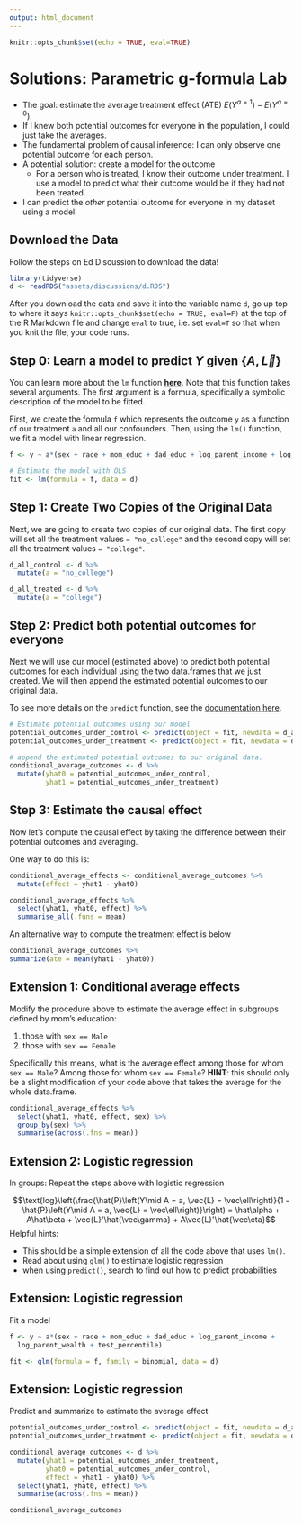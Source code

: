```yaml
---
output: html_document
---
```


```r
knitr::opts_chunk$set(echo = TRUE, eval=TRUE)
```

# Solutions: Parametric g-formula Lab {-}

- The goal: estimate the average treatment effect (ATE) $E(Y^{a=1}) - E(Y^{a=0})$.
- If I knew both potential outcomes for everyone in the population, I could just take the averages.
- The fundamental problem of causal inference: I can only observe one potential outcome for each person. 
- A potential solution: create a model for the outcome 
  - For a person who is treated, I know their outcome under treatment. I use a model to predict what their outcome would be if they had not been treated.
- I can predict the *other* potential outcome for everyone in my dataset using a model! 

## Download the Data {-}

Follow the steps on Ed Discussion to download the data!
```r
library(tidyverse)
d <- readRDS("assets/discussions/d.RDS")
```

After you download the data and save it into the variable name `d`, go up top to where it says `knitr::opts_chunk$set(echo = TRUE, eval=F)` at the top of the R Markdown file and change `eval` to true, i.e. set `eval=T` so that when you knit the file, your code runs.

## Step 0: Learn a model to predict $Y$ given $\{A,\vec{L}\}$ {-}
You can learn more about the `lm` function [**here**](https://www.rdocumentation.org/packages/stats/versions/3.6.2/topics/lm).
Note that this function takes several arguments. The first argument is a formula, specifically a symbolic description of the model to be fitted. 

First, we create the formula `f` which represents the outcome `y` as a function of our treatment `a` and all our confounders. Then, using the `lm()` function, we fit a model with linear regression.

```r
f <- y ~ a*(sex + race + mom_educ + dad_educ + log_parent_income + log_parent_wealth + test_percentile)

# Estimate the model with OLS
fit <- lm(formula = f, data = d)
```

## Step 1: Create Two Copies of the Original Data {-}

Next, we are going to create two copies of our original data. The first copy will set all the treatment values `= "no_college"` and the second copy will set all the treatment values `= "college"`. 
```r
d_all_control <- d %>%
  mutate(a = "no_college")

d_all_treated <- d %>%
  mutate(a = "college")
```


## Step 2: Predict both potential outcomes for everyone {-}
Next we will use our model (estimated above) to predict both potential outcomes for each individual using the two data.frames that we just created. We will then append the estimated potential outcomes to our original data.

To see more details on the `predict` function, see the 
[documentation here](https://www.rdocumentation.org/packages/stats/versions/3.6.2/topics/predict).

```r
# Estimate potential outcomes using our model
potential_outcomes_under_control <- predict(object = fit, newdata = d_all_control)
potential_outcomes_under_treatment <- predict(object = fit, newdata = d_all_treated)

# append the estimated potential outcomes to our original data.
conditional_average_outcomes <- d %>%
  mutate(yhat0 = potential_outcomes_under_control,
         yhat1 = potential_outcomes_under_treatment)
```

## Step 3: Estimate the causal effect {-}

Now let's compute the causal effect by taking the difference between their potential outcomes and averaging.

One way to do this is:

```r
conditional_average_effects <- conditional_average_outcomes %>%
  mutate(effect = yhat1 - yhat0)

conditional_average_effects %>%
  select(yhat1, yhat0, effect) %>%
  summarise_all(.funs = mean)
```

An alternative way to compute the treatment effect is below
```r
conditional_average_outcomes %>%
summarize(ate = mean(yhat1 - yhat0))
```

## Extension 1: Conditional average effects {-}

Modify the procedure above to estimate the average effect in subgroups defined by mom's education:

1.  those with `sex == Male`
2.  those with `sex == Female`

Specifically this means, what is the average effect among those for whom `sex == Male`?
Among those for whom `sex == Female`? __HINT__: this should only be a slight modification
of your code above that takes the average for the whole data.frame.

```r
conditional_average_effects %>%
  select(yhat1, yhat0, effect, sex) %>%
  group_by(sex) %>%
  summarise(across(.fns = mean))
```

## Extension 2: Logistic regression {-}

In groups: Repeat the steps above with logistic regression

$$\text{log}\left(\frac{\hat{P}\left(Y\mid A = a, \vec{L} = \vec\ell\right)}{1 - \hat{P}\left(Y\mid A = a, \vec{L} = \vec\ell\right)}\right) = \hat\alpha + A\hat\beta + \vec{L}'\hat{\vec\gamma} + A\vec{L}'\hat{\vec\eta}$$ Helpful hints:

-   This should be a simple extension of all the code above that uses `lm()`.
-   Read about using `glm()` to estimate logistic regression
-   when using `predict()`, search to find out how to predict probabilities

## Extension: Logistic regression {-}

Fit a model

```r
f <- y ~ a*(sex + race + mom_educ + dad_educ + log_parent_income +
  log_parent_wealth + test_percentile)

fit <- glm(formula = f, family = binomial, data = d)
```

## Extension: Logistic regression {-}

Predict and summarize to estimate the average effect

\footnotesize

```r
potential_outcomes_under_control <- predict(object = fit, newdata = d_all_control, type = "response")
potential_outcomes_under_treatment <- predict(object = fit, newdata = d_all_treated, type = "response")

conditional_average_outcomes <- d %>%
  mutate(yhat1 = potential_outcomes_under_treatment,
         yhat0 = potential_outcomes_under_control,
         effect = yhat1 - yhat0) %>%
  select(yhat1, yhat0, effect) %>%
  summarise(across(.fns = mean))

conditional_average_outcomes
```
